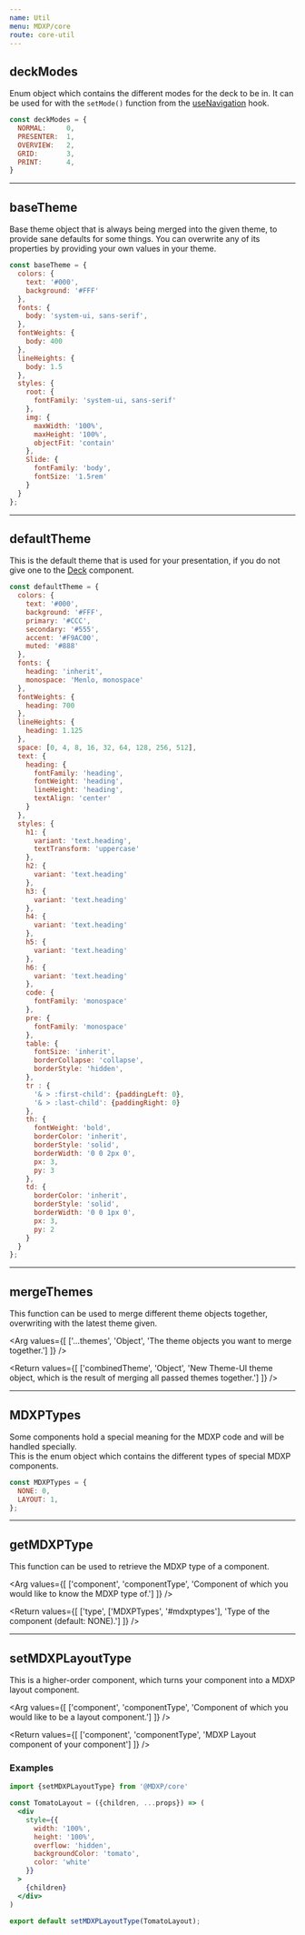 ```yaml
---
name: Util
menu: MDXP/core
route: core-util
---
```



## deckModes
Enum object which contains the different modes for the deck to be in.
It can be used for with the `setMode()` function from the [useNavigation](/core-hooks#usenavigation) hook.

```js
const deckModes = {
  NORMAL:     0,
  PRESENTER:  1,
  OVERVIEW:   2,
  GRID:       3,
  PRINT:      4,
}
```

---


## baseTheme
Base theme object that is always being merged into the given theme, to provide sane defaults for some things.
You can overwrite any of its properties by providing your own values in your theme.

```js
const baseTheme = {
  colors: {
    text: '#000',
    background: '#FFF'
  },
  fonts: {
    body: 'system-ui, sans-serif',
  },
  fontWeights: {
    body: 400
  },
  lineHeights: {
    body: 1.5
  },
  styles: {
    root: {
      fontFamily: 'system-ui, sans-serif'
    },
    img: {
      maxWidth: '100%',
      maxHeight: '100%',
      objectFit: 'contain'
    },
    Slide: {
      fontFamily: 'body',
      fontSize: '1.5rem'
    }
  }
};
```

---


## defaultTheme
This is the default theme that is used for your presentation,
if you do not give one to the [Deck](/core-components#deck) component.

```js
const defaultTheme = {
  colors: {
    text: '#000',
    background: '#FFF',
    primary: '#CCC',
    secondary: '#555',
    accent: '#F9AC00',
    muted: '#888'
  },
  fonts: {
    heading: 'inherit',
    monospace: 'Menlo, monospace'
  },
  fontWeights: {
    heading: 700
  },
  lineHeights: {
    heading: 1.125
  },
  space: [0, 4, 8, 16, 32, 64, 128, 256, 512],
  text: {
    heading: {
      fontFamily: 'heading',
      fontWeight: 'heading',
      lineHeight: 'heading',
      textAlign: 'center'
    }
  },
  styles: {
    h1: {
      variant: 'text.heading',
      textTransform: 'uppercase'
    },
    h2: {
      variant: 'text.heading'
    },
    h3: {
      variant: 'text.heading'
    },
    h4: {
      variant: 'text.heading'
    },
    h5: {
      variant: 'text.heading'
    },
    h6: {
      variant: 'text.heading'
    },
    code: {
      fontFamily: 'monospace'
    },
    pre: {
      fontFamily: 'monospace'
    },
    table: {
      fontSize: 'inherit',
      borderCollapse: 'collapse',
      borderStyle: 'hidden',
    },
    tr : {
      '& > :first-child': {paddingLeft: 0},
      '& > :last-child': {paddingRight: 0}
    },
    th: {
      fontWeight: 'bold',
      borderColor: 'inherit',
      borderStyle: 'solid',
      borderWidth: '0 0 2px 0',
      px: 3,
      py: 3
    },
    td: {
      borderColor: 'inherit',
      borderStyle: 'solid',
      borderWidth: '0 0 1px 0',
      px: 3,
      py: 2
    }
  }
};
```

---


## mergeThemes
This function can be used to merge different theme objects together, overwriting with the latest theme given.

<Arg values={[
['...themes', 'Object', 'The theme objects you want to merge together.']
]} />

<Return values={[
['combinedTheme', 'Object', 'New Theme-UI theme object, which is the result of merging all passed themes together.']
]} />

---


## MDXPTypes
Some components hold a special meaning for the MDXP code and will be handled specially.  
This is the enum object which contains the different types of special MDXP components.

```js
const MDXPTypes = {
  NONE: 0,
  LAYOUT: 1,
};
```

---


## getMDXPType
This function can be used to retrieve the MDXP type of a component.

<Arg values={[
['component', 'componentType', 'Component of which you would like to know the MDXP type of.'] 
]} />

<Return values={[
['type', ['MDXPTypes', '#mdxptypes'], 'Type of the component (default: NONE).']
]} />

---


## setMDXPLayoutType
This is a higher-order component, which turns your component into a MDXP layout component.

<Arg values={[
['component', 'componentType', 'Component of which you would like to be a layout component.'] 
]} />

<Return values={[
['component', 'componentType', 'MDXP Layout component of your component']
]} />

### Examples

```jsx
import {setMDXPLayoutType} from '@MDXP/core'

const TomatoLayout = ({children, ...props}) => (
  <div
    style={{
      width: '100%',
      height: '100%',
      overflow: 'hidden',
      backgroundColor: 'tomato',
      color: 'white'
    }}
  >
    {children}
  </div>
)

export default setMDXPLayoutType(TomatoLayout);
```
